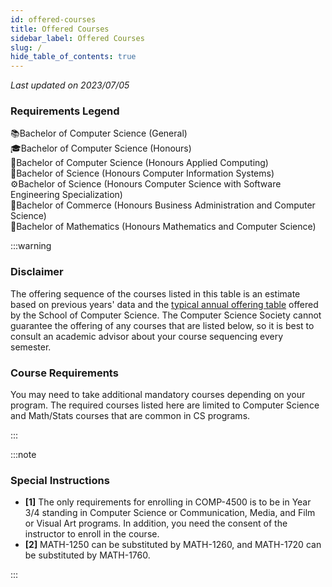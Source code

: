 ```yaml
---
id: offered-courses
title: Offered Courses
sidebar_label: Offered Courses
slug: /
hide_table_of_contents: true
---
```


_Last updated on 2023/07/05_

### Requirements Legend

📚Bachelor of Computer Science (General)<br/>
🎓Bachelor of Computer Science (Honours)<br/>
📲Bachelor of Computer Science (Honours Applied Computing)<br/>
💽Bachelor of Science (Honours Computer Information Systems)<br/>
⚙Bachelor of Science (Honours Computer Science with Software Engineering Specialization)<br/>
👔Bachelor of Commerce (Honours Business Administration and Computer Science)<br/>
📐Bachelor of Mathematics (Honours Mathematics and Computer Science)<br/>

:::warning

### Disclaimer

The offering sequence of the courses listed in this table is an estimate based on previous years' data and the [typical annual offering table](https://www.uwindsor.ca/science/computerscience/1082/tutoring-and-academic-assistance) offered by the School of Computer Science. The Computer Science Society cannot guarantee the offering of any courses that are listed below, so it is best to consult an academic advisor about your course sequencing every semester.

### Course Requirements

You may need to take additional mandatory courses depending on your program. The required courses listed here are limited to Computer Science and Math/Stats courses that are common in CS programs.

:::


<BuildJsonTable />

:::note

### Special Instructions

-   **[1]** The only requirements for enrolling in COMP-4500 is to be in Year 3/4 standing in Computer Science or
    Communication, Media, and Film or Visual Art programs. In addition, you need the consent of the instructor to enroll in the course.
-   **[2]** MATH-1250 can be substituted by MATH-1260, and MATH-1720 can be substituted by MATH-1760.

:::

